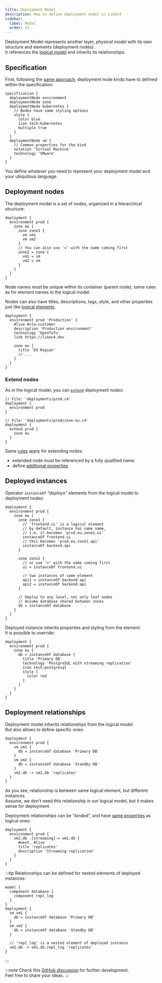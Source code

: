 ```yaml
---
title: Deployment Model
description: How to define deployment model in LikeC4
sidebar: 
  label: Model
  order: 11
---
```



Deployment Model represents another layer, _physical model_ with its own structure and elements (deployment nodes).   
It references the [logical model](/dsl/model) and inherits its relationships.

## Specification

First, following the [same approach](/dsl/specification/#element-kind), deployment node kinds have to defined within the specification:

```likec4
specification {
  deploymentNode environment
  deploymentNode zone
  deploymentNode kubernetes {
    // Nodes have same styling options
    style {
      color blue
      icon tech:kubernetes
      multiple true
    }
  }
  deploymentNode vm {
    // Common properties for the kind
    notation 'Virtual Machine'
    technology 'VMware'
  }
}
```

You define whatever you need to represent your deployment model and your ubiquitous language.

## Deployment nodes

The deployment model is a set of nodes, organized in a hierarchical structure:

```likec4
deployment {
  environment prod {
    zone eu {
      zone zone1 {
        vm vm1
        vm vm2
      }
      // You can also use '=' with the name coming first
      zone2 = zone {        
        vm1 = vm
        vm2 = vm
      }
    }  
  }
}
```

Node names must be unique within its container (parent node); same rules as for element names in the logical model.

Nodes can also have titles, descriptions, tags, style, and other properties just like [logical elements](/dsl/model/#element-properties).

```likec4
deployment {
  environment prod 'Production' {
    #live #sla-customer 
    description 'Production environment'
    technology 'OpenTofu'
    link https://likec4.dev

    zone eu {
      title 'EU Region' 
      // ...
    }
  }
}
```

### Extend nodes

As in the logical model, you can [`extend`](/dsl/extend/#extend-element) deployment nodes:

```likec4
// File: 'deployments/prod.c4'
deployment {
  environment prod
}

// File: 'deployments/prod/zone-eu.c4'
deployment {
  extend prod {
    zone eu
  }
}
```

Same [rules](/dsl/extend/#extend-element) apply for extending nodes:
- extended node must be referenced by a fully qualified name.  
- define [additional properties](/dsl/extend/#additional-properties).

## Deployed instances

Operator `instanceOf` _“deploys”_ elements from the logical model to deployment nodes:

```likec4
deployment {
  environment prod {
    zone eu {
      zone zone1 {
        // 'frontend.ui' is a logical element
        // by default, instance has same name, 
        // i.e. it becomes 'prod.eu.zone1.ui'
        instanceOf frontend.ui
        // this becomes 'prod.eu.zone1.api'
        instanceOf backend.api
      }

      zone zone2 {
        // or use '=' with the name coming first
        ui = instanceOf frontend.ui

        // two instances of same element
        api1 = instanceOf backend.api
        api2 = instanceOf backend.api
      }

      // Deploy to any level, not only leaf nodes
      // Assume database shared between zones
      db = instanceOf database
    }    
  }
}
```
Deployed instance inherits properties and styling from the element.  
It is possible to override:

```likec4
deployment {
  environment prod {
    zone eu { 
      db = instanceOf database {
        title 'Primary DB'
        technology 'PostgreSQL with streaming replication'
        icon tech:postgresql
        style {
          color red
        }
      }
    }
  }
}
```


## Deployment relationships

Deployment model inherits relationships from the logical model.  
But also allows to define specific ones:

```likec4
deployment {
  environment prod {
    vm vm1 {          
      db = instanceOf database 'Primary DB'
    }
    vm vm2 {
      db = instanceOf database 'Standby DB'
    }    
    vm2.db -> vm1.db 'replicates' 
  }
}
```
As you see, relationship is between same logical element, but different instances.  
Assume, we don't need this relationship in our logical model, but it makes sense for deployment.

Deployment relationships can be "kinded", and have [same properties](/dsl/relationships/#relationship-properties) as logical ones:

```likec4
deployment {
  environment prod {
    vm2.db -[streaming]-> vm1.db {
      #next, #live
      title 'replicates'
      description 'Streaming replication'
    }
  }
}
```

:::tip
Relationships can be defined for nested elements of deployed instances:

```likec4
model {
  component database {
    component repl_log
  }
}
deployment {
  vm vm1 {          
    db = instanceOf database 'Primary DB'
  }
  vm vm2 {
    db = instanceOf database 'Standby DB'
  } 

  // 'repl_log' is a nested element of deployed instance
  vm2.db -> vm1.db.repl_log 'replicates'
}
```
:::

:::note
Check this <a href="https://github.com/likec4/likec4/discussions/1269" target='_blank'>GitHub discussion</a> for further development.  
Feel free to share your ideas.
:::
